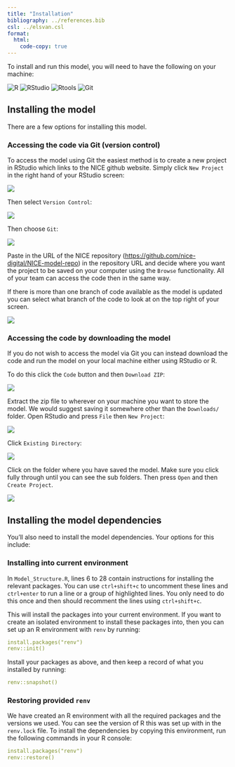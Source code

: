 ```yaml
---
title: "Installation"
bibliography: ../references.bib
csl: ../elsvan.csl
format:
  html:
    code-copy: true
---
```


To install and run this model, you will need to have the following on your machine:

<a href="https://www.r-project.org/" style="text-decoration:none; margin:0; padding:0;">
  <img src="https://img.shields.io/badge/-r≥4.3-black?style=for-the-badge&logoColor=white&logo=r&color=276DC3" alt="R"/>
</a>
<a href="https://posit.co/download/rstudio-desktop/" style="text-decoration:none; margin:0; padding:0;">
  <img src="https://img.shields.io/badge/-RStudio-black?style=for-the-badge&logoColor=white&logo=rstudioide&color=75AADB" alt="RStudio"/>
</a>
<a href="https://cran.r-project.org/bin/windows/Rtools/" style="text-decoration:none; margin:0; padding:0;">
  <img src="https://img.shields.io/badge/-Rtools-black?style=for-the-badge&color=04AA6D" alt="Rtools"/>
</a>
<a href="https://git-scm.com/" style="text-decoration:none; margin:0; padding:0;">
  <img src="https://img.shields.io/badge/-Git-black?style=for-the-badge&logoColor=white&logo=git&color=F05032" alt="Git"/>
</a>


## Installing the model

There are a few options for installing this model.

### Accessing the code via Git (version control)

To access the model using Git the easiest method is to create a new project in RStudio which links to the NICE github website. Simply click `New Project` in the right hand of your RStudio screen:

![](../images/rstudio_git_1.png){.lightbox}

Then select `Version Control`:

![](../images/rstudio_git_2.png){.lightbox}

Then choose `Git`:

![](../images/rstudio_git_3.png){.lightbox}

Paste in the URL of the NICE repository (<https://github.com/nice-digital/NICE-model-repo>) in the repository URL and decide where you want the project to be saved on your computer using the `Browse` functionality. All of your team can access the code then in the same way.

If there is more than one branch of code available as the model is updated you can select what branch of the code to look at on the top right of your screen.

![](../images/rstudio_git_4.png){.lightbox}

### Accessing the code by downloading the model

If you do not wish to access the model via Git you can instead download the code and run the model on your local machine either using RStudio or R.

To do this click the `Code` button and then `Download ZIP`:

![](../images/zip_1.png){.lightbox}

Extract the zip file to wherever on your machine you want to store the model. We would suggest saving it somewhere other than the `Downloads/` folder. Open RStudio and press `File` then `New Project`:

![](../images/zip_2.png){.lightbox}

Click `Existing Directory`:

![](../images/zip_3.png){.lightbox}

Click on the folder where you have saved the model. Make sure you click fully through until you can see the sub folders. Then press `Open` and then `Create Project`.

![](../images/zip_4.png){.lightbox}

## Installing the model dependencies

You'll also need to install the model dependencies. Your options for this include:

### Installing into current environment

In `Model_Structure.R`, lines 6 to 28 contain instructions for installing the relevant packages. You can use `ctrl+shift+c` to uncomment these lines and `ctrl+enter` to run a line or a group of highlighted lines. You only need to do this once and then should recomment the lines using `ctrl+shift+c`.

This will install the packages into your current environment. If you want to create an isolated environment to install these packages into, then you can set up an R environment with `renv` by running:

```yaml
install.packages("renv")
renv::init()
```

Install your packages as above, and then keep a record of what you installed by running:

```yaml
renv::snapshot()
```

### Restoring provided `renv`

We have created an R environment with all the required packages and the versions we used. You can see the version of R this was set up with in the `renv.lock` file. To install the dependencies by copying this environment, run the following commands in your R console:

```yaml
install.packages("renv")
renv::restore()
```
